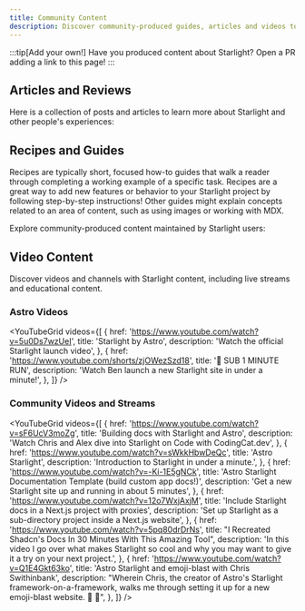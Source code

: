 ```yaml
---
title: Community Content
description: Discover community-produced guides, articles and videos to help you learn and build with Starlight!
---
```


:::tip[Add your own!]
Have you produced content about Starlight?
Open a PR adding a link to this page!
:::


## Articles and Reviews

Here is a collection of posts and articles to learn more about Starlight and other people's experiences:

<CardGrid>
	<LinkCard
		href="https://devm.io/open-source/starlight-astro"
		title="Static Site Generation with Starlight"
		description="“No idea is too big or too small when designing components” — an interview with Chris Swithinbank, Starlight Lead"
	/>
	<LinkCard
		href="https://frontendatscale.com/blog/hybrid-frontend-architecture/"
		title="Hybrid Frontend Architecture with Astro and Starlight"
		description="Maxi Ferreira and Ben Holmes build a docs site with Starlight, TinaCMS, and an interactive API Playground with authentication."
	/>
	<LinkCard
		href="https://www.olets.dev/posts/comparing-docs-site-builders-vuepress-vs-starlight/"
		title="Comparing docs site builders: VuePress vs Starlight"
		description="How do these two frameworks measure up?"
	/>
	<LinkCard
		href="https://astro.build/case-studies/wp-engine/"
		title="Case Study: Slashing Development Costs"
		description="How WP Engine Lowered Development Costs by Over 50% with Astro’s Starlight."
	/>
	<LinkCard
		href="https://maciekpalmowski.dev/blog/building-a-documentation-site-using-astro-starlight/"
		title="Building a documentation site using Astro Starlight"
		description="Maciek Palmowski describes how Patchstack migrated their documentation to Starlight"
	/>
	<LinkCard
		href="https://blog.cloudflare.com/open-source-all-the-way-down-upgrading-our-developer-documentation/"
		title="Open source all the way down"
		description="How Cloudflare used Starlight to upgrade their developer documentation."
	/>
	<LinkCard
		href="https://starlight-changelog.netlify.app/"
		title="Starlight Changelog"
		description="View all releases of the @astrojs/starlight package on a single beautiful page."
	/>
</CardGrid>

## Recipes and Guides

Recipes are typically short, focused how-to guides that walk a reader through completing a working example of a specific task. Recipes are a great way to add new features or behavior to your Starlight project by following step-by-step instructions! Other guides might explain concepts related to an area of content, such as using images or working with MDX.

Explore community-produced content maintained by Starlight users:

<CardGrid>
	<LinkCard
		href="https://www.webpro.nl/scraps/versioned-docs-with-starlight-and-vercel"
		title="Versioned documentation with Starlight & Vercel"
		description="A guide to implementing separate versions of documentation for each major version of a project"
	/>
	<LinkCard
		href="https://hideoo.dev/notes/starlight-heading-links"
		title="Add links to Starlight headings"
		description="A guide to using a rehype plugin to share links to specific sections of your documentation"
	/>
	<LinkCard
		href="https://blog.otterlord.dev/posts/starlight-sponsors/"
		title="Add sponsors to your Starlight site"
		description="A guide to implement a custom sponsors component in your documentation sidebar"
	/>
	<LinkCard
		href="https://hideoo.dev/notes/starlight-og-images"
		title="Add Open Graph images to Starlight"
		description="A guide to generating social images and the corresponding meta tags for your pages"
	/>
	<LinkCard
		href="https://hideoo.dev/notes/starlight-third-party-icon-sets"
		title="Use third-party icon sets in Starlight"
		description="A guide to using unplugin-icons to expand the selection of available icons for Starlight"
	/>
	<LinkCard
		href="https://hideoo.dev/notes/starlight-custom-html-head"
		title="Edit the HTML head of Starlight pages"
		description="Learn how to add common head content such as web analytics, fonts, and scripts"
	/>
	<LinkCard
		href="https://dev.to/mrrobot/publishing-documentation-with-astro-starlight-691"
		title="Publishing Documentation with Astro Starlight"
		description="Getting started with Starlight documentation"
	/>
	<LinkCard
		href="https://events-3bg.pages.dev/jotter/starlight/guide/"
		title="Enable View Transitions"
		description="Get that SPA-like look and feel with the Bag of Tricks’ view transitions support"
	/>
	<LinkCard
		href="https://jamcomments.com/posts/structured-data-with-starlight"
		title="Adding Structured Data to Starlight Pages"
		description="Learn how to build dynamic JSON-LD structured data for your documentation pages."
	/>
	<LinkCard
		href="https://starlight-examples.netlify.app/"
		title="Starlight Examples"
		description="A collection of StackBlitz embeds demonstrating practical ways of doing stuff in Starlight documentation sites."
	/>
	<LinkCard
		href="https://hideoo.dev/notebooks/starlight-plugins-by-example"
		title="Starlight Plugins by Example"
		description="A collection of notes and examples about Starlight plugins and common patterns used to build them."
	/>
	<LinkCard
		href="https://blog.trueberryless.org/blog/starlight-progress-indicator/"
		title="Add a reading progress indicator"
		description="Learn how to create a horizontal reading progress bar for your Starlight site."
	/>
</CardGrid>

## Video Content

Discover videos and channels with Starlight content, including live streams and educational content.


### Astro Videos

<YouTubeGrid
	videos={[
		{
			href: 'https://www.youtube.com/watch?v=5u0Ds7wzUeI',
			title: 'Starlight by Astro',
			description: 'Watch the official Starlight launch video',
		},
		{
			href: 'https://www.youtube.com/shorts/zjOWezSzd18',
			title: '🌟 SUB 1 MINUTE RUN',
			description: 'Watch Ben launch a new Starlight site in under a minute!',
		},
	]}
/>

### Community Videos and Streams

<YouTubeGrid
	videos={[
		{
			href: 'https://www.youtube.com/watch?v=sF6UcV3moZg',
			title: 'Building docs with Starlight and Astro',
			description:
				'Watch Chris and Alex dive into Starlight on Code with CodingCat.dev',
		},
		{
			href: 'https://www.youtube.com/watch?v=sWkkHbwDeQc',
			title: 'Astro Starlight',
			description: 'Introduction to Starlight in under a minute.',
		},
		{
			href: 'https://www.youtube.com/watch?v=-Ki-1E5gNCk',
			title: 'Astro Starlight Documentation Template (build custom app docs!)',
			description: 'Get a new Starlight site up and running in about 5 minutes',
		},
		{
			href: 'https://www.youtube.com/watch?v=12o7WxjAxjM',
			title: 'Include Starlight docs in a Next.js project with proxies',
			description:
				'Set up Starlight as a sub-directory project inside a Next.js website',
		},
		{
			href: 'https://www.youtube.com/watch?v=5pq80drDrNs',
			title: "I Recreated Shadcn's Docs In 30 Minutes With This Amazing Tool",
			description:
				'In this video I go over what makes Starlight so cool and why you may want to give it a try on your next project.',
		},
		{
			href: 'https://www.youtube.com/watch?v=Q1E4Gkt63ko',
			title: 'Astro Starlight and emoji-blast with Chris Swithinbank',
			description:
				"Wherein Chris, the creator of Astro's Starlight framework-on-a-framework, walks me through setting it up for a new emoji-blast website. 🌟 🎇",
		},
	]}
/>
